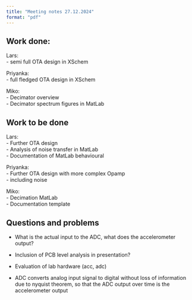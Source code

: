---
title: "Meeting notes 27.12.2024"
format: "pdf"
---

## Work done:
Lars:\
- semi full OTA design in XSchem\

Priyanka:\
- full fledged OTA design in XSchem\

Miko:\
- Decimator overview\
- Decimator spectrum figures in MatLab\


## Work to be done
Lars:\
- Further OTA design\
- Analysis of noise transfer in MatLab\
- Documentation of MatLab behavioural\

Priyanka:\
- Further OTA design with more complex Opamp\
    - including noise\

Miko:\
- Decimation MatLab\
- Documentation template\


## Questions and problems
- What is the actual input to the ADC, what does the accelerometer output?
- Inclusion of PCB level analysis in presentation?
- Evaluation of lab hardware (acc, adc)

- ADC converts analog input signal to digital without loss of information due to nyquist theorem, so that the ADC output over time is the accelerometer output